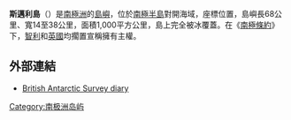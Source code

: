 {{Infobox islands
| name             = 斯邁利島
| image name       =
| image caption    =
| locator map      =
| nickname         =
| location         = [[南極洲|南極洲]]
| coordinates      = {{Coord|72|55|S|78|0|W|scale:1000000|display=inline,title}}
| archipelago      =
| total islands    =
| major islands    =
| area_km2         =
| length_km        =
| width_km         =
| highest mount    =
| elevation_m      =
| population       = 0
| population as of =
| density_km2      =
| ethnic groups    =
| country          = 南極洲
| additional info  = 根據[[南極條約|南極條約]]體系管理
}}

'''斯邁利島'''（{{lang-en|Smyley Island}}）是[[南極洲|南極洲]]的[[島嶼|島嶼]]，位於[[南極半島|南極半島]]對開海域，座標位置{{Coord|72|55|S|78|0|W}}，島嶼長68公里、寬14至38公里，面積1,000平方公里，島上完全被冰覆蓋。在《[[南極條約|南極條約]]》下，[[智利|智利]]和[[英國|英國]]均擱置宣稱擁有主權。

==外部連結==
*[http://www.antarctica.ac.uk/Living_and_Working/Diaries/RRS_James_Clark_Ross/antarctic2003_2004/13_19/index.html British Antarctic Survey diary] {{Wayback|url=http://www.antarctica.ac.uk/Living_and_Working/Diaries/RRS_James_Clark_Ross/antarctic2003_2004/13_19/index.html |date=20060214140214 }}

{{Antarctica-geo-stub}}

[[Category:南极洲岛屿|Category:南极洲岛屿]]
